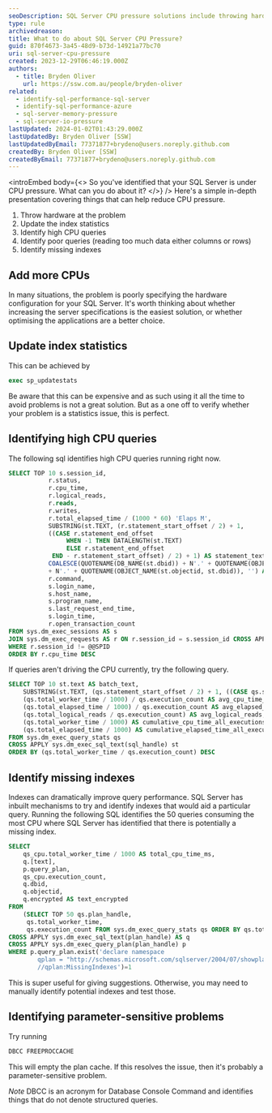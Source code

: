 ```yaml
---
seoDescription: SQL Server CPU pressure solutions include throwing hardware at the problem, updating index statistics, identifying high and poor-performing queries, and adding missing indexes.
type: rule
archivedreason:
title: What to do about SQL Server CPU Pressure?
guid: 870f4673-3a45-48d9-b73d-14921a77bc70
uri: sql-server-cpu-pressure
created: 2023-12-29T06:46:19.000Z
authors:
  - title: Bryden Oliver
    url: https://ssw.com.au/people/bryden-oliver
related:
  - identify-sql-performance-sql-server
  - identify-sql-performance-azure
  - sql-server-memory-pressure
  - sql-server-io-pressure
lastUpdated: 2024-01-02T01:43:29.000Z
lastUpdatedBy: Bryden Oliver [SSW]
lastUpdatedByEmail: 77371877+brydeno@users.noreply.github.com
createdBy: Bryden Oliver [SSW]
createdByEmail: 77371877+brydeno@users.noreply.github.com
---
```


<introEmbed
  body={<>
So you've identified that your SQL Server is under CPU pressure. What can you do about it?
  </>}
/>
Here's a simple in-depth presentation covering things that can help reduce CPU pressure.

1. Throw hardware at the problem
2. Update the index statistics
3. Identify high CPU queries
4. Identify poor queries (reading too much data either columns or rows)
5. Identify missing indexes

## Add more CPUs

In many situations, the problem is poorly specifying the hardware configuration for your SQL Server. It's worth thinking about whether increasing the server specifications is the easiest solution, or whether optimising the applications are a better choice.

## Update index statistics

This can be achieved by

```sql
exec sp_updatestats
```

Be aware that this can be expensive and as such using it all the time to avoid problems is not a great solution. But as a one off to verify whether your problem is a statistics issue, this is perfect.

## Identifying high CPU queries

The following sql identifies high CPU queries running right now.

```sql
SELECT TOP 10 s.session_id,
           r.status,
           r.cpu_time,
           r.logical_reads,
           r.reads,
           r.writes,
           r.total_elapsed_time / (1000 * 60) 'Elaps M',
           SUBSTRING(st.TEXT, (r.statement_start_offset / 2) + 1,
           ((CASE r.statement_end_offset
                WHEN -1 THEN DATALENGTH(st.TEXT)
                ELSE r.statement_end_offset
            END - r.statement_start_offset) / 2) + 1) AS statement_text,
           COALESCE(QUOTENAME(DB_NAME(st.dbid)) + N'.' + QUOTENAME(OBJECT_SCHEMA_NAME(st.objectid, st.dbid))
           + N'.' + QUOTENAME(OBJECT_NAME(st.objectid, st.dbid)), '') AS command_text,
           r.command,
           s.login_name,
           s.host_name,
           s.program_name,
           s.last_request_end_time,
           s.login_time,
           r.open_transaction_count
FROM sys.dm_exec_sessions AS s
JOIN sys.dm_exec_requests AS r ON r.session_id = s.session_id CROSS APPLY sys.Dm_exec_sql_text(r.sql_handle) AS st
WHERE r.session_id != @@SPID
ORDER BY r.cpu_time DESC
```

If queries aren't driving the CPU currently, try the following query.

```sql
SELECT TOP 10 st.text AS batch_text,
    SUBSTRING(st.TEXT, (qs.statement_start_offset / 2) + 1, ((CASE qs.statement_end_offset WHEN - 1 THEN DATALENGTH(st.TEXT) ELSE qs.statement_end_offset END - qs.statement_start_offset) / 2) + 1) AS statement_text,
    (qs.total_worker_time / 1000) / qs.execution_count AS avg_cpu_time_ms,
    (qs.total_elapsed_time / 1000) / qs.execution_count AS avg_elapsed_time_ms,
    (qs.total_logical_reads / qs.execution_count) AS avg_logical_reads,
    (qs.total_worker_time / 1000) AS cumulative_cpu_time_all_executions_ms,
    (qs.total_elapsed_time / 1000) AS cumulative_elapsed_time_all_executions_ms
FROM sys.dm_exec_query_stats qs
CROSS APPLY sys.dm_exec_sql_text(sql_handle) st
ORDER BY (qs.total_worker_time / qs.execution_count) DESC
```

## Identify missing indexes

Indexes can dramatically improve query performance. SQL Server has inbuilt mechanisms to try and identify indexes that would aid a particular query. Running the following SQL identifies the 50 queries consuming the most CPU where SQL Server has identified that there is potentially a missing index.

```sql
SELECT
    qs_cpu.total_worker_time / 1000 AS total_cpu_time_ms,
    q.[text],
    p.query_plan,
    qs_cpu.execution_count,
    q.dbid,
    q.objectid,
    q.encrypted AS text_encrypted
FROM
    (SELECT TOP 50 qs.plan_handle,
     qs.total_worker_time,
     qs.execution_count FROM sys.dm_exec_query_stats qs ORDER BY qs.total_worker_time DESC) AS qs_cpu
CROSS APPLY sys.dm_exec_sql_text(plan_handle) AS q
CROSS APPLY sys.dm_exec_query_plan(plan_handle) p
WHERE p.query_plan.exist('declare namespace
        qplan = "http://schemas.microsoft.com/sqlserver/2004/07/showplan";
        //qplan:MissingIndexes')=1
```

This is super useful for giving suggestions. Otherwise, you may need to manually identify potential indexes and test those.

<youtubeEmbed url="https://youtu.be/l18ltcOVN4I?si=Ejf0sGKECfuqFw2L" description="" />

## Identifying parameter-sensitive problems

Try running

```sql
DBCC FREEPROCCACHE
```

This will empty the plan cache. If this resolves the issue, then it's probably a parameter-sensitive problem.

_Note_ DBCC is an acronym for Database Console Command and identifies things that do not denote structured queries.

